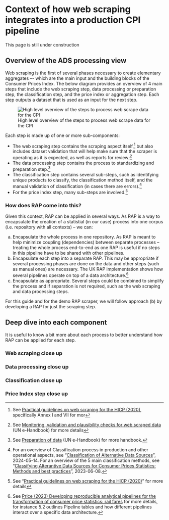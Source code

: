 # Context of how web scraping integrates into a production CPI pipeline

::: callout-note
This page is still under construction
:::

## Overview of the ADS processing view

Web scraping is the first of several phases necessary to create elementary aggregates –- which are the main input and the building blocks of the Consumer Prices Index. The below diagram provides an overview of 4 main steps that include the web scraping step, data processing or preparation step, the classification step, and the price index or aggregation step. Each step outputs a dataset that is used as an input for the next step.

![High level overview of the steps to process web scrape data for the CPI](images/ads-process-overview-high-level-overview.drawio.svg){#fig-1 fig-alt="Read diagram from left to right. Starting with the scraping process, four main steps are needed to create input for the CPI"}

Each step is made up of one or more sub-components:

-   The web scraping step contains the scraping aspect itself,[^1] but also includes dataset validation that will help make sure that the scraper is operating as it is expected, as well as reports for review;[^2]
-   The data processing step contains the process to standardizing and preparation step.[^3]
-   The classification step contains several sub-steps, such as identifying unique products to classify, the classification method itself, and the manual validation of classification (in cases there are errors).[^4]
-   For the price index step, many sub-steps are involved.[^5]

[^1]: See [Practical guidelines on web scraping for the HICP (2020)](https://ec.europa.eu/eurostat/documents/272892/12032198/Guidelines-web-scraping-HICP-11-2020.pdf/), specifically Annex I and VII for mor

[^2]: See [Monitoring, validation and plausibility checks for web scraped data](https://unstats.un.org/wiki/display/GWGSD/Monitoring%2C+validation+and+plausibility+checks+for+web+scraped+data) (UN e-Handbook) for more details

[^3]: See [Preparation of data](https://unstats.un.org/wiki/display/GWGSD/Preparation+of+data) (UN e-Handbook) for more handbook.

[^4]: For an overview of Classification process in production and other operational aspects, see "[Classification of Alternative Data Sources](https://stats.unece.org/ottawagroup/download/Workshop-un-tt-og-2024-classification-presentation.pdf)", 2024-05-14. For an overview of the 5 main classification methods, see "[Classifying Alterantive Data Sources for Consumer Prices Statistics: Methods and best practices](https://unece.org/sites/default/files/2023-06/Workshop%20II%20Denmark.pdf)", 2023-06-08.

[^5]: See "[Practical guidelines on web scraping for the HICP (2020)](https://ec.europa.eu/eurostat/documents/272892/12032198/Guidelines-web-scraping-HICP-11-2020.pdf/)" for more details

### How does RAP come into this?

Given this context, RAP can be applied in several ways. As RAP is a way to encapsulate the creation of a statistial (in our case) process into one corpus (i.e. repository with all contexts) – we can:

a.  Encapsulate the whole process in one repository. As RAP is meant to help minimize coupling (dependencies) between separate processes – treating the whole process end-to-end as one RAP is useful if no steps in this pipeline have to be shared with other pipelines.
b.  Encapsulate each step into a separate RAP. This may be appropriate if several processing phases are done on the data and other steps (such as manual ones) are necessary. The UK RAP implementation shows how several pipelines operate on top of a data architecture.[^6]
c.  Encapsulate as appropriate. Several steps could be combined to simplify the process and if separation is not required, such as the web scraping and data processing steps.

[^6]: See [Price (2023) Developing reproducible analytical pipelines for the transformation of consumer price statistics: rail fares](https://unece.org/sites/default/files/2023-05/7.4%20UK_un_systems_railfares_paper.pdf) for more details, for instance 5.2 outlines Pipeline tables and how different pipelines interact over a specific data architecture.

For this guide and for the demo RAP scraper, we will follow approach (b) by developing a RAP for just the scraping step.

## Deep dive into each component

It is useful to know a bit more about each process to better understand how RAP can be applied for each step.

### Web scraping close up

### Data processing close up

### Classification close up

### Price Index step close up